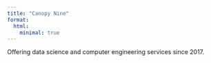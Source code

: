 ```yaml
---
title: "Canopy Nine"
format:
  html:
    minimal: true
---
```


Offering data science and computer engineering services since 2017.


